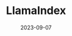 ---
id: genaiIntegrationsLlamaIndex
slug: /vector-gen-ai/integrations-llama-index
title: LlamaIndex
image:
description: Learn how to integrate ((es)) with LlamaIndex
date: 2023-09-07
tags: ['n']
related: ['integrationsOpenAI', 'integrationsHuggingFace', 'integrationsLangChain']
---